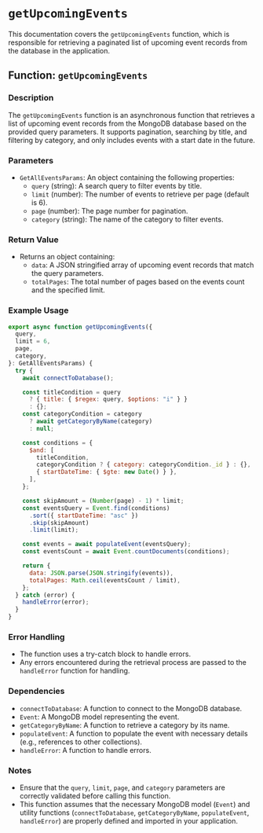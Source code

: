 # `getUpcomingEvents`

This documentation covers the `getUpcomingEvents` function, which is responsible for retrieving a paginated list of upcoming event records from the database in the application.

## Function: `getUpcomingEvents`

### Description

The `getUpcomingEvents` function is an asynchronous function that retrieves a list of upcoming event records from the MongoDB database based on the provided query parameters. It supports pagination, searching by title, and filtering by category, and only includes events with a start date in the future.

### Parameters

- `GetAllEventsParams`: An object containing the following properties:
  - `query` (string): A search query to filter events by title.
  - `limit` (number): The number of events to retrieve per page (default is 6).
  - `page` (number): The page number for pagination.
  - `category` (string): The name of the category to filter events.

### Return Value

- Returns an object containing:
  - `data`: A JSON stringified array of upcoming event records that match the query parameters.
  - `totalPages`: The total number of pages based on the events count and the specified limit.

### Example Usage

```javascript
export async function getUpcomingEvents({
  query,
  limit = 6,
  page,
  category,
}: GetAllEventsParams) {
  try {
    await connectToDatabase();

    const titleCondition = query
      ? { title: { $regex: query, $options: "i" } }
      : {};
    const categoryCondition = category
      ? await getCategoryByName(category)
      : null;

    const conditions = {
      $and: [
        titleCondition,
        categoryCondition ? { category: categoryCondition._id } : {},
        { startDateTime: { $gte: new Date() } },
      ],
    };

    const skipAmount = (Number(page) - 1) * limit;
    const eventsQuery = Event.find(conditions)
      .sort({ startDateTime: "asc" })
      .skip(skipAmount)
      .limit(limit);

    const events = await populateEvent(eventsQuery);
    const eventsCount = await Event.countDocuments(conditions);

    return {
      data: JSON.parse(JSON.stringify(events)),
      totalPages: Math.ceil(eventsCount / limit),
    };
  } catch (error) {
    handleError(error);
  }
}
```

### Error Handling

- The function uses a try-catch block to handle errors.
- Any errors encountered during the retrieval process are passed to the `handleError` function for handling.

### Dependencies

- `connectToDatabase`: A function to connect to the MongoDB database.
- `Event`: A MongoDB model representing the event.
- `getCategoryByName`: A function to retrieve a category by its name.
- `populateEvent`: A function to populate the event with necessary details (e.g., references to other collections).
- `handleError`: A function to handle errors.

### Notes

- Ensure that the `query`, `limit`, `page`, and `category` parameters are correctly validated before calling this function.
- This function assumes that the necessary MongoDB model (`Event`) and utility functions (`connectToDatabase`, `getCategoryByName`, `populateEvent`, `handleError`) are properly defined and imported in your application.
